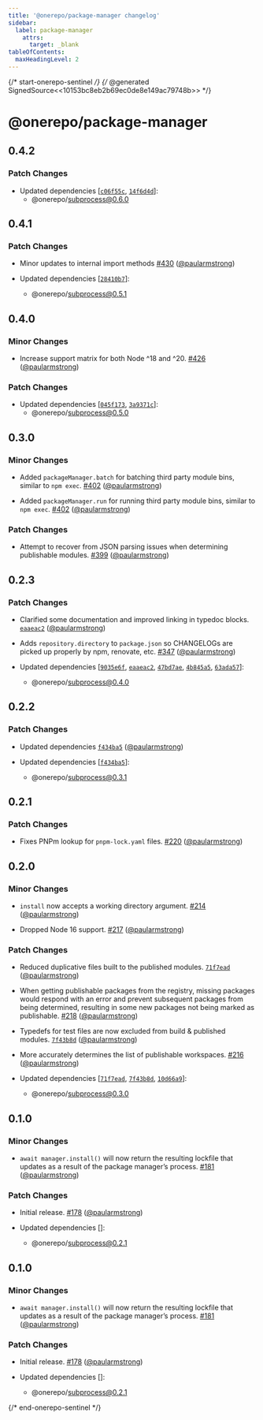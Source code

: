 ```yaml
---
title: '@onerepo/package-manager changelog'
sidebar:
  label: package-manager
	attrs:
	  target: _blank
tableOfContents:
  maxHeadingLevel: 2
---
```


{/* start-onerepo-sentinel */}
{/* @generated SignedSource<<10153bc8eb2b69ec0de8e149ac79748b>> */}

# @onerepo/package-manager

## 0.4.2

### Patch Changes

- Updated dependencies [[`c06f55c`](https://github.com/paularmstrong/onerepo/commit/c06f55c0e1c09c257c0c607f0190221765695149), [`14f6d4d`](https://github.com/paularmstrong/onerepo/commit/14f6d4d13a4e88fb52cf4ed168fda4eae3c5311d)]:
  - @onerepo/subprocess@0.6.0

## 0.4.1

### Patch Changes

- Minor updates to internal import methods [#430](https://github.com/paularmstrong/onerepo/pull/430) ([@paularmstrong](https://github.com/paularmstrong))

- Updated dependencies [[`28410b7`](https://github.com/paularmstrong/onerepo/commit/28410b7cfaeed011c7e01973acb041a7d3aa984c)]:
  - @onerepo/subprocess@0.5.1

## 0.4.0

### Minor Changes

- Increase support matrix for both Node ^18 and ^20. [#426](https://github.com/paularmstrong/onerepo/pull/426) ([@paularmstrong](https://github.com/paularmstrong))

### Patch Changes

- Updated dependencies [[`045f173`](https://github.com/paularmstrong/onerepo/commit/045f173bf14acadf953d8e9de77b035659dec093), [`3a9371c`](https://github.com/paularmstrong/onerepo/commit/3a9371cda959afc71c86d4b3593f7a9deef8e63b)]:
  - @onerepo/subprocess@0.5.0

## 0.3.0

### Minor Changes

- Added `packageManager.batch` for batching third party module bins, similar to `npm exec`. [#402](https://github.com/paularmstrong/onerepo/pull/402) ([@paularmstrong](https://github.com/paularmstrong))

- Added `packageManager.run` for running third party module bins, similar to `npm exec`. [#402](https://github.com/paularmstrong/onerepo/pull/402) ([@paularmstrong](https://github.com/paularmstrong))

### Patch Changes

- Attempt to recover from JSON parsing issues when determining publishable modules. [#399](https://github.com/paularmstrong/onerepo/pull/399) ([@paularmstrong](https://github.com/paularmstrong))

## 0.2.3

### Patch Changes

- Clarified some documentation and improved linking in typedoc blocks. [`eaaeac2`](https://github.com/paularmstrong/onerepo/commit/eaaeac257d06164adb3df11f454302c1ef2da2ba) ([@paularmstrong](https://github.com/paularmstrong))

- Adds `repository.directory` to `package.json` so CHANGELOGs are picked up properly by npm, renovate, etc. [#347](https://github.com/paularmstrong/onerepo/pull/347) ([@paularmstrong](https://github.com/paularmstrong))

- Updated dependencies [[`9035e6f`](https://github.com/paularmstrong/onerepo/commit/9035e6f8281a19cc33e2b4ae41bea46acee94a3d), [`eaaeac2`](https://github.com/paularmstrong/onerepo/commit/eaaeac257d06164adb3df11f454302c1ef2da2ba), [`47bd7ae`](https://github.com/paularmstrong/onerepo/commit/47bd7ae880134110a5df430a46f7be823896417d), [`4b845a5`](https://github.com/paularmstrong/onerepo/commit/4b845a52b009ce94cf021d2c6dd760d944a249cd), [`63ada57`](https://github.com/paularmstrong/onerepo/commit/63ada577da7e630e127dcb0fe44523e55fa61840)]:
  - @onerepo/subprocess@0.4.0

## 0.2.2

### Patch Changes

- Updated dependencies [`f434ba5`](https://github.com/paularmstrong/onerepo/commit/f434ba58f4d3de366697d367449440320d0a12a7) ([@paularmstrong](https://github.com/paularmstrong))

- Updated dependencies [[`f434ba5`](https://github.com/paularmstrong/onerepo/commit/f434ba58f4d3de366697d367449440320d0a12a7)]:
  - @onerepo/subprocess@0.3.1

## 0.2.1

### Patch Changes

- Fixes PNPm lookup for `pnpm-lock.yaml` files. [#220](https://github.com/paularmstrong/onerepo/pull/220) ([@paularmstrong](https://github.com/paularmstrong))

## 0.2.0

### Minor Changes

- `install` now accepts a working directory argument. [#214](https://github.com/paularmstrong/onerepo/pull/214) ([@paularmstrong](https://github.com/paularmstrong))

- Dropped Node 16 support. [#217](https://github.com/paularmstrong/onerepo/pull/217) ([@paularmstrong](https://github.com/paularmstrong))

### Patch Changes

- Reduced duplicative files built to the published modules. [`71f7ead`](https://github.com/paularmstrong/onerepo/commit/71f7eadc31effa5e92cb499efff8fe8317f7c01b) ([@paularmstrong](https://github.com/paularmstrong))

- When getting publishable packages from the registry, missing packages would respond with an error and prevent subsequent packages from being determined, resulting in some new packages not being marked as publishable. [#218](https://github.com/paularmstrong/onerepo/pull/218) ([@paularmstrong](https://github.com/paularmstrong))

- Typedefs for test files are now excluded from build & published modules. [`7f43b8d`](https://github.com/paularmstrong/onerepo/commit/7f43b8d0682917a1cca9f80d9c2ece7b58cfe4b9) ([@paularmstrong](https://github.com/paularmstrong))

- More accurately determines the list of publishable workspaces. [#216](https://github.com/paularmstrong/onerepo/pull/216) ([@paularmstrong](https://github.com/paularmstrong))

- Updated dependencies [[`71f7ead`](https://github.com/paularmstrong/onerepo/commit/71f7eadc31effa5e92cb499efff8fe8317f7c01b), [`7f43b8d`](https://github.com/paularmstrong/onerepo/commit/7f43b8d0682917a1cca9f80d9c2ece7b58cfe4b9), [`10d66a9`](https://github.com/paularmstrong/onerepo/commit/10d66a9b93d6824a89915aa6e1ff3feeebcad91b)]:
  - @onerepo/subprocess@0.3.0

## 0.1.0

### Minor Changes

- `await manager.install()` will now return the resulting lockfile that updates as a result of the package manager’s process. [#181](https://github.com/paularmstrong/onerepo/pull/181) ([@paularmstrong](https://github.com/paularmstrong))

### Patch Changes

- Initial release. [#178](https://github.com/paularmstrong/onerepo/pull/178) ([@paularmstrong](https://github.com/paularmstrong))

- Updated dependencies []:
  - @onerepo/subprocess@0.2.1

## 0.1.0

### Minor Changes

- `await manager.install()` will now return the resulting lockfile that updates as a result of the package manager’s process. [#181](https://github.com/paularmstrong/onerepo/pull/181) ([@paularmstrong](https://github.com/paularmstrong))

### Patch Changes

- Initial release. [#178](https://github.com/paularmstrong/onerepo/pull/178) ([@paularmstrong](https://github.com/paularmstrong))

- Updated dependencies []:
  - @onerepo/subprocess@0.2.1

{/* end-onerepo-sentinel */}
